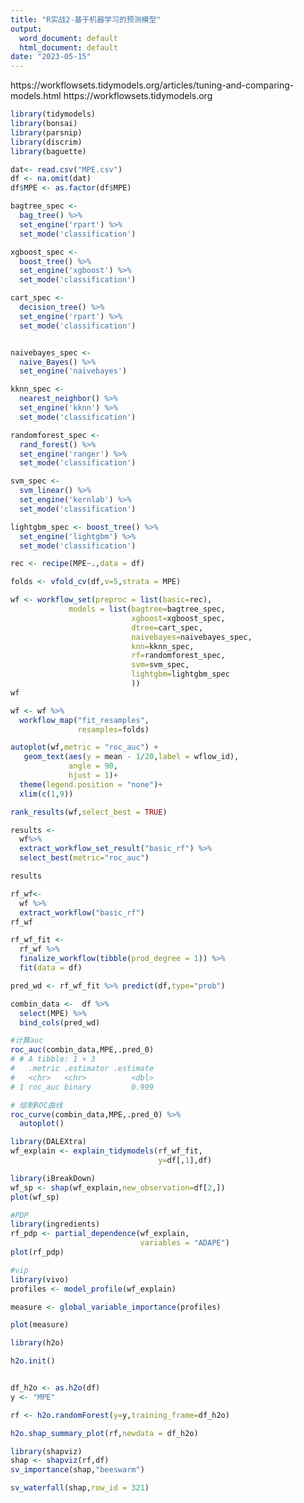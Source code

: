 ---
title: "R实战2-基于机器学习的预测模型"
output:
  word_document: default
  html_document: default
date: "2023-05-15"
---


https://workflowsets.tidymodels.org/articles/tuning-and-comparing-models.html
https://workflowsets.tidymodels.org
```{r}
library(tidymodels)
library(bonsai)
library(parsnip)
library(discrim)
library(baguette)
```
```{r}
dat<- read.csv("MPE.csv") 
df <- na.omit(dat)
df$MPE <- as.factor(df$MPE)
```

```{r}
bagtree_spec <-
  bag_tree() %>%
  set_engine('rpart') %>%
  set_mode('classification')

xgboost_spec <-
  boost_tree() %>%
  set_engine('xgboost') %>%
  set_mode('classification')

cart_spec <-
  decision_tree() %>%
  set_engine('rpart') %>%
  set_mode('classification')


naivebayes_spec <-
  naive_Bayes() %>%
  set_engine('naivebayes')

kknn_spec <-
  nearest_neighbor() %>%
  set_engine('kknn') %>%
  set_mode('classification')

randomforest_spec <-
  rand_forest() %>%
  set_engine('ranger') %>%
  set_mode('classification')

svm_spec <-
  svm_linear() %>%
  set_engine('kernlab') %>%
  set_mode('classification')

lightgbm_spec <- boost_tree() %>%
  set_engine('lightgbm') %>%
  set_mode('classification')

```

```{r}
rec <- recipe(MPE~.,data = df)
```

```{r}
folds <- vfold_cv(df,v=5,strata = MPE)
```


```{r}

wf <- workflow_set(preproc = list(basic=rec),
             models = list(bagtree=bagtree_spec,
                           xgboost=xgboost_spec,
                           dtree=cart_spec,
                           naivebayes=naivebayes_spec,
                           knn=kknn_spec,
                           rf=randomforest_spec,
                           svm=svm_spec,
                           lightgbm=lightgbm_spec
                           ))
wf
```
```{r}
wf <- wf %>% 
  workflow_map("fit_resamples",
               resamples=folds)

```
```{r}
autoplot(wf,metric = "roc_auc") + 
   geom_text(aes(y = mean - 1/20,label = wflow_id), 
             angle = 90, 
             hjust = 1)+
  theme(legend.position = "none")+
  xlim(c(1,9))
```

```{r}
rank_results(wf,select_best = TRUE)
```

```{r}
results <- 
  wf%>% 
  extract_workflow_set_result("basic_rf") %>% 
  select_best(metric="roc_auc")

results
```


```{r}
rf_wf<- 
  wf %>% 
  extract_workflow("basic_rf")
rf_wf
```
```{r}
rf_wf_fit <- 
  rf_wf %>% 
  finalize_workflow(tibble(prod_degree = 1)) %>% 
  fit(data = df)

pred_wd <- rf_wf_fit %>% predict(df,type="prob")

combin_data <-  df %>% 
  select(MPE) %>% 
  bind_cols(pred_wd)

#计算auc
roc_auc(combin_data,MPE,.pred_0)
# # A tibble: 1 × 3
#   .metric .estimator .estimate
#   <chr>   <chr>          <dbl>
# 1 roc_auc binary         0.999

# 绘制ROC曲线
roc_curve(combin_data,MPE,.pred_0) %>% 
  autoplot()
```
```{r}
library(DALEXtra)
wf_explain <- explain_tidymodels(rf_wf_fit,
                                 y=df[,1],df)
```

```{r}
library(iBreakDown)
wf_sp <- shap(wf_explain,new_observation=df[2,])
plot(wf_sp)

```

```{r}
#PDP 
library(ingredients)
rf_pdp <- partial_dependence(wf_explain,
                             variables = "ADAPE")
plot(rf_pdp)


```
```{r}
#vip
library(vivo)
profiles <- model_profile(wf_explain)

measure <- global_variable_importance(profiles)

plot(measure)

```

```{r}
library(h2o)

h2o.init()


df_h2o <- as.h2o(df)
y <- "MPE"

rf <- h2o.randomForest(y=y,training_frame=df_h2o)

h2o.shap_summary_plot(rf,newdata = df_h2o)

```


```{r}
library(shapviz)
shap <- shapviz(rf,df)
sv_importance(shap,"beeswarm")
```
```{r}
sv_waterfall(shap,row_id = 321)
```





